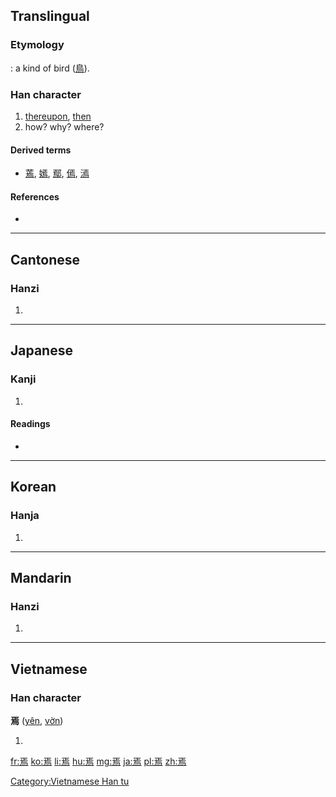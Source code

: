 ==Translingual==

===Etymology===
{{liushu|p}}: a kind of bird ([[鳥]]).

===Han character===
{{Han char|rn=86|rad=火|as=07|sn=11|four=1032<sub>7</sub>|canj=一卜中火 (MYLF)}}

# [[thereupon]], [[then]]
# how? why? where?

====Derived terms====
* [[蔫]], [[嫣]], [[鄢]], [[傿]], [[漹]]

====References====
* {{Han ref|kx=0672.210|dkj=19076|dj=1081.040|hdz=32206.140|uh=7109|ud=28937|bh=B26A|bd=45674}}

----

==Cantonese==

===Hanzi===
{{yue-hanzi|jyut=|y=yin1, yin4}}

# {{defn|lang=yue|sort=火07}}

----

==Japanese==

===Kanji===
{{ja-kanji|grade=uc|rs=火07}}

# {{defn|lang=ja|sort=火07}}

====Readings====
* {{ja-readings|on=[[えん]] (en), [[い]] (i)|kun=[[いずくんそ]] (izukunso), [[すなわち]] (sunawachi), [[これ]] (kore)}}

----

==Korean==

===Hanja===
{{ko-hanja|hangeul=언|eumhun=어찌|rv=eon|mr=ŏn|y=en}}

# {{defn|lang=ko|sort=火07}}

----

==Mandarin==

===Hanzi===
{{cmn-hanzi|pin=[[yān]] ([[yan1]]), [[yí]] ([[yi2]])|wg=yen<sup>1</sup>, i<sup>2</sup>}}

# {{defn|lang=cmn|sort=火07}}

----

==Vietnamese==

===Han character===
'''焉''' ([[yên]], [[vờn]])

# {{defn|lang=vi}}

[[Category:Vietnamese Han tu]]

[[fr:焉]]
[[ko:焉]]
[[li:焉]]
[[hu:焉]]
[[mg:焉]]
[[ja:焉]]
[[pl:焉]]
[[zh:焉]]